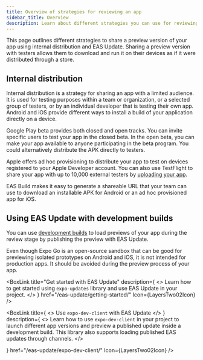```yaml
---
title: Overview of strategies for reviewing an app
sidebar_title: Overview
description: Learn about different strategies you can use for reviewing your app using internal distribution and EAS Update.
---
```



This page outlines different strategies to share a preview version of your app using internal distribution and EAS Update. Sharing a preview version with testers allows them to download and run it on their devices as if it were distributed through a store.

## Internal distribution

Internal distribution is a strategy for sharing an app with a limited audience. It is used for testing purposes within a team or organization, or a selected group of testers, or by an individual developer that is testing their own app. Android and iOS provide different ways to install a build of your application directly on a device.

Google Play beta provides both closed and open tracks. You can invite specific users to test your app in the closed beta. In the open beta, you can make your app available to anyone participating in the beta program. You could alternatively distribute the APK directly to testers.

Apple offers ad hoc provisioning to distribute your app to test on devices registered to your Apple Developer account. You can also use TestFlight to share your app with up to 10,000 external testers by [uploading your app](/submit/ios/).

EAS Build makes it easy to generate a shareable URL that your team can use to download an installable APK for Android or an ad hoc provisioned app for iOS.

<BoxLink
  title="How to set up an internal distribution build"
  description="Learn how EAS Build provides shareable URLs for your builds with your team for internal distribution."
  href="/build/internal-distribution/"
  Icon={BuildIcon}
/>

## Using EAS Update with development builds

You can use [development builds](/develop/development-builds/introduction/) to load previews of your app during the review stage by publishing the preview with EAS Update.

<Collapsible summary="Can I use Expo Go for reviewing releases?">

Even though Expo Go is an open-source sandbox that can be good for previewing isolated prototypes on Android and iOS, it is not intended for production apps. It should be avoided during the preview process of your app.

</Collapsible>

<BoxLink
  title="Get started with EAS Update"
  description={
    <>
      Learn how to get started using <CODE>expo-updates</CODE> library and use EAS Update in your
      project.
    </>
  }
  href="/eas-update/getting-started/"
  Icon={LayersTwo02Icon}
/>

<BoxLink
  title="Develop with EAS Update"
  description="Learn how to use EAS Update to push changes to iterate faster with your team. This process allows any team member or reviewer with a registered device to review the latest version of your app by scanning the QR code."
  href="/eas-update/develop-faster/"
  Icon={LayersTwo02Icon}
/>

<BoxLink
  title={
    <>
      Use <CODE>expo-dev-client</CODE> with EAS Update
    </>
  }
  description={
    <>
      Learn how to use <CODE>expo-dev-client</CODE> in your project to launch different app
      versions and preview a published update inside a development build. This library also
      supports loading published EAS updates through channels.
    </>

}
href="/eas-update/expo-dev-client/"
Icon={LayersTwo02Icon}
/>

<BoxLink
  title="Use GitHub Actions"
  description="Learn how to use GitHub Actions to automate the process of publishing updates with EAS Update. It also makes deploying updates consistent and fast, leaving you more time to develop your app."
  href="/eas-update/github-actions/"
  Icon={GithubIcon}
/>
